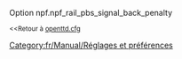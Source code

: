 {{fr/Manual/Amorce}}
Option npf.npf_rail_pbs_signal_back_penalty

<small><<Retour à [[fr/Archive/Manual/Settings/Openttd.cfg|openttd.cfg]]</small>
[[Category:fr/Manual/Réglages et préférences]]
